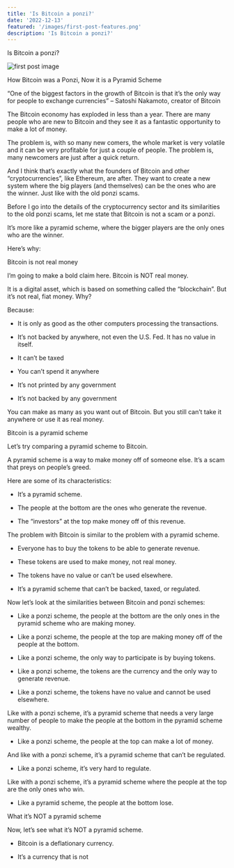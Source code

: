 ```yaml
---
title: 'Is Bitcoin a ponzi?'
date: '2022-12-13'
featured: '/images/first-post-features.png'
description: 'Is Bitcoin a ponzi?'
---
```


Is Bitcoin a ponzi?

![first post image](/images/first-post-content.png)

How Bitcoin was a Ponzi, Now it is a Pyramid Scheme

“One of the biggest factors in the growth of Bitcoin is that it’s the only way for people to exchange currencies” – Satoshi Nakamoto, creator of Bitcoin

The Bitcoin economy has exploded in less than a year. There are many people who are new to Bitcoin and they see it as a fantastic opportunity to make a lot of money.

The problem is, with so many new comers, the whole market is very volatile and it can be very profitable for just a couple of people. The problem is, many newcomers are just after a quick return.

And I think that’s exactly what the founders of Bitcoin and other “cryptocurrencies”, like Ethereum, are after. They want to create a new system where the big players (and themselves) can be the ones who are the winner. Just like with the old ponzi scams.

Before I go into the details of the cryptocurrency sector and its similarities to the old ponzi scams, let me state that Bitcoin is not a scam or a ponzi.

It’s more like a pyramid scheme, where the bigger players are the only ones who are the winner.

Here’s why:

Bitcoin is not real money

I’m going to make a bold claim here. Bitcoin is NOT real money.

It is a digital asset, which is based on something called the “blockchain”. But it’s not real, fiat money. Why?

Because:

* It is only as good as the other computers processing the transactions.

* It’s not backed by anywhere, not even the U.S. Fed. It has no value in itself.

* It can’t be taxed

* You can’t spend it anywhere

* It’s not printed by any government

* It’s not backed by any government

You can make as many as you want out of Bitcoin. But you still can’t take it anywhere or use it as real money.

Bitcoin is a pyramid scheme

Let’s try comparing a pyramid scheme to Bitcoin.

A pyramid scheme is a way to make money off of someone else. It’s a scam that preys on people’s greed.

Here are some of its characteristics:

* It’s a pyramid scheme.

* The people at the bottom are the ones who generate the revenue.

* The “investors” at the top make money off of this revenue.

The problem with Bitcoin is similar to the problem with a pyramid scheme.

* Everyone has to buy the tokens to be able to generate revenue.

* These tokens are used to make money, not real money.

* The tokens have no value or can’t be used elsewhere.

* It’s a pyramid scheme that can’t be backed, taxed, or regulated.

Now let’s look at the similarities between Bitcoin and ponzi schemes:

* Like a ponzi scheme, the people at the bottom are the only ones in the pyramid scheme who are making money.

* Like a ponzi scheme, the people at the top are making money off of the people at the bottom.

* Like a ponzi scheme, the only way to participate is by buying tokens.

* Like a ponzi scheme, the tokens are the currency and the only way to generate revenue.

* Like a ponzi scheme, the tokens have no value and cannot be used elsewhere.

Like with a ponzi scheme, it’s a pyramid scheme that needs a very large number of people to make the people at the bottom in the pyramid scheme wealthy.

* Like a ponzi scheme, the people at the top can make a lot of money.

And like with a ponzi scheme, it’s a pyramid scheme that can’t be regulated.

* Like a ponzi scheme, it’s very hard to regulate.

Like with a ponzi scheme, it’s a pyramid scheme where the people at the top are the only ones who win.

* Like a pyramid scheme, the people at the bottom lose.

What it’s NOT a pyramid scheme

Now, let’s see what it’s NOT a pyramid scheme.

* Bitcoin is a deflationary currency.

* It’s a currency that is not
